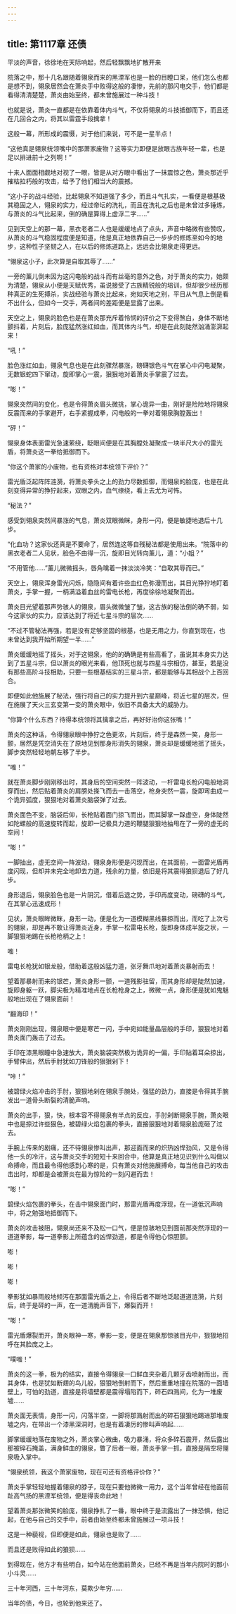 ```yaml
---
---
---
```

title: 第1117章 还债
---



平淡的声音，徐徐地在天际响起，然后轻飘飘地扩散开来

院落之中，那十几名跟随着翎泉而来的黑湮军也是一脸的目瞪口呆，他们怎么也都是想不到，翎泉居然会在萧炎手中败得这般的凄惨，先前的那闪电交手，他们都是看得清清楚楚，萧炎由始至终，都未曾施展过一种斗技！

也就是说，萧炎一直都是在依靠着体内斗气，不仅将翎泉的斗技抵御而下，而且还在几回合之内，将其以雷霆手段擒拿！

这般一幕，所形成的震慑，对于他们来说，可不是一星半点！

“这他真是翎泉统领嘴中的那萧家废物？这等实力即便是放眼古族年轻一辈，也是足以排进前十之列啊！”

十来人面面相觑地对视了一眼，皆是从对方眼中看出了一抹震惊之色，萧炎那近乎摧枯拉朽般的攻击，给予了他们相当大的震撼。

“这小子的战斗经验，比起翎泉不知道强了多少，而且斗气扎实，一看便是根基极其稳固之人，翎泉的实力，经过帝坛的洗礼，而且在洗礼之后也是未曾过多锤炼，与萧炎的斗气比起来，倒的确是算得上虚浮二字……”

见到天空上的那一幕，黑衣老者二人也是缓缓地点了点头，声音中略微有些赞叹，从萧炎的斗气稳固程度便是知道，他是真正地依靠自己一步步的修炼至如今的地步，这种性子坚韧之人，在以后的修炼道路上，远远会比翎泉走得更远。

“翎泉这小子，此次算是自取其辱了……”

一旁的薰儿倒未因为这闪电般的战斗而有丝毫的意外之色，对于萧炎的实力，她颇为清楚，翎泉从小便是天赋优秀，虽说接受了古族精锐般的培训，但却很少经历那种真正的生死搏杀，实战经验与萧炎比起来，宛如天地之别，平日从气息上倒是看不出什么，但如今一交手，两者间的差距便是显露了出来。

天空之上，翎泉的脸色也是在萧炎那充斥着怜悯的评价之下变得煞白，身体不断地颤抖着，片刻后，脸庞猛然涨红如血，而其体内斗气，却是在此刻陡然汹涌澎湃起来！

“吼！”

脸色涨红如血，翎泉气息也是在此刻骤然暴涨，磅礴银色斗气在掌心中闪电凝聚，无数银蛇四下窜动，旋即掌心一震，狠狠地对着萧炎手掌震了过去。

“嘭！”

翎泉突然间的变化，也是令得萧炎眉头微挑，掌心诡异一曲，刚好是险险地将翎泉反震而来的手掌避开，右手紧握成拳，闪电般的一拳对着翎泉胸膛轰出！

“砰！”

翎泉身体表面雷光急速萦绕，眨眼间便是在其胸膛处凝聚成一块半尺大小的雷光盾，将萧炎这一拳给抵御而下。

“你这个萧家的小废物，也有资格对本统领下评价？”

雷光盾泛起阵阵涟漪，将萧炎拳头之上的劲力尽数抵御，而翎泉的脸庞，也是在此刻变得异常的狰狞起来，双眼之内，血气缭绕，看上去尤为可怖。

“秘法？”

感受到翎泉突然间暴涨的气息，萧炎双眼微眯，身形一闪，便是敏捷地退后十几步。

“化血功？这家伙还真是不要命了，居然连这等自残秘法都是使用出来。“院落中的黑衣老者二人见状，脸色不由得一沉，旋即目光转向薰儿，道：“小姐？”

“不用管他……”薰儿微微摇头，唇角噙着一抹淡淡冷笑：“自取其辱而已。”

天空上，翎泉浑身雷光闪烁，隐隐间有着许些血红色弥漫而出，其目光狰狞地盯着萧炎，手掌一握，一柄满溢着血丝的雷电长枪，再度徐徐地凝聚而出。

萧炎目光望着那声势骇人的翎泉，眉头微微皱了皱，这古族的秘法倒的确不弱，如今这家伙的实力，应该达到了将近七星斗宗的层次……

“不过不管秘法再强，若是没有足够坚固的根基，也是无用之力，你直到现在，也未曾达到我开始所期望一半……”

萧炎缓缓地摇了摇头，对于这翎泉，他的的确确是有些高看了，虽说其本身实力达到了五星斗宗，但以萧炎的眼光来看，他顶死也就与四星斗宗相仿，甚至，若是没有那些高阶斗技相助，只要一些根基结实的三星斗宗，都是能够与其相战个上百回合。

即便如此他施展了秘法，强行将自己的实力提升到六星巅峰，将近七星的层次，但在施展了天火三玄变第一变的萧炎眼中，依旧不具备太大的威胁力。

“你算个什么东西？待得本统领将其擒拿之后，再好好治你这张嘴！”

萧炎的这种话，令得翎泉眼中狰狞之色更浓，片刻后，终于是森然一笑，身形一颤，居然是凭空消失在了原地见到那身形消失的翎泉，萧炎却是缓缓地摇了摇头，脚步突然轻轻地朝左移了半步。

“嗤！”

就在萧炎脚步刚刚移出时，其身后的空间突然一阵波动，一杆雷电长枪闪电般地洞穿而出，然后贴着萧炎的肩膀处搽飞而去一击落空，枪身突然一震，旋即弯曲成一个诡异弧度，狠狠地对着萧炎脑袋弹了过去。

萧炎面色不变，脑袋后仰，长枪贴着面门掠飞而出，而其脚掌一跺虚空，身体陡然如陀螺般的高速旋转而起，旋即一记极具力道的鞭腿狠狠地抽甩在了一旁的虚无的空间！

“嘭！”

一脚抽出，虚无空间一阵波动，翎泉身形便是闪现而出，在其面前，一面雷光盾再度闪现，但却并未完全地卸去力道，残余的力量，依旧是将其震得狼狈退后了好几步。

身形退后，翎泉脸色也是一片阴沉，借着后退之势，手印再度变动，磅礴的斗气，在其掌心迅速成形！

见状，萧炎眼眸微眯，身形一动，便是化为一道模糊黑线暴掠而出，而吃了上次亏的翎泉，却是再不敢让得萧炎近身，手掌一松雷电长枪，旋即身体成半旋之状，一脚狠狠地踢在长枪枪柄之上！

嗤！

雷电长枪犹如银龙般，借助着这般凶猛力道，张牙舞爪地对着萧炎暴射而去！

望着那暴射而来的银芒，萧炎身形一颤，一道残影驻留，而其身形却是陡然加速，旋即身躯一跃，脚尖极为精准地点在长枪枪身之上，微微一点，身形便是犹如鬼魅般地出现在了翎泉面前！

“翻海印！”

萧炎刚刚出现，翎泉眼中便是寒芒一闪，手中宛如能量晶层般的手印，狠狠地对着萧炎面门轰击了过去。

手印在漆黑眼瞳中急速放大，萧炎脑袋突然极为诡异的一偏，手印贴着耳朵掠出，手臂伸出，然后手肘犹如刀锋般的狠狠剁下！

“咔！”

被碧绿火焰冲击的手肘，狠狠地剁在翎泉手腕处，强猛的劲力，直接是令得其手腕发出一道骨头断裂的清脆声响。

萧炎的出手，狠，快，根本容不得翎泉有半点的反应，手肘剁断翎泉手腕，萧炎眼中也是掠过许些狠色，被碧绿火焰包裹的拳头，直接狠狠地对着翎泉脸庞砸了过去。

手腕上传来的剧痛，还不待翎泉惨叫出声，那迎面而来的炽热凶悍劲风，又是令得他一头的冷汗，这与萧炎交手的短短十来回合中，他算是真正地见识到什么叫做以命搏命，而且最令得他感到心寒的是，只有萧炎对他施展搏命，每当他自己的攻击击出时，却都是会被萧炎在最为惊险的一刻闪避而去！

“嘭！”

碧绿火焰包裹的拳头，在击中翎泉面门时，那雷光盾再度浮现，在一道低沉声响中，将之勉强地抵御而下。

萧炎的攻击被阻，翎泉尚还来不及松一口气，便是惊骇地见到面前那突然浮现的一道道拳影，每一道拳影上所蕴含的凶悍劲道，都是令得他心惊胆颤。

嘭！

嘭！

嘭！

拳影犹如暴雨般地倾泻在那面雷光盾之上，令得后者不断地泛起道道涟漪，片刻后，终于是砰的一声，在一道清脆声音下，爆裂而开！

“嘭！”

雷光盾爆裂而开，萧炎眼神一寒，拳影一变，便是在翎泉那惊骇目光中，狠狠地招呼在其脸庞之上。

“噗嗤！”

萧炎的这一拳，极为的结实，直接令得翎泉一口鲜血夹杂着几颗牙齿喷射而出，而其身体，也是犹如断翅的鸟儿般，狠狠地倒射而下，然后重重地撞在院落的一面墙壁上，可怕的劲道，直接是将墙壁都是震得塌陷而下，碎石四溅间，化为一堆废墟……

萧炎面无表情，身形一闪，闪落半空，一脚将那溅射而出的碎石狠狠地踢进那堆废墟之内，在带出一个漆黑深洞时，也是有着凄厉的惨叫声响起……

脚掌缓缓地落在废物之外，萧炎掌心微曲，吸力暴涌，将众多碎石震开，然后露出那被碎石掩盖，满身鲜血的翎泉，瞥了后者一眼，萧炎手掌一抓，直接是隔空将翎泉吸入掌中。

“翎泉统领，我这个萧家废物，现在可还有资格评价你？”

萧炎手掌轻轻地握着翎泉的脖子，现在只要他微微一用力，这个当年曾经在他面前趾高气扬的黑湮军统领，便是得丧命此地！

望着萧炎那张微笑的脸庞，翎泉挣扎了一番，眼中终于是流露出了一抹恐惧，他记起，在他与自己的交手中，前者由始至终都未曾施展过一项斗技！

这是一种藐视，但即便是如此，翎泉也是败了……

而且还是败得如此的狼狈……

到得现在，他方才有些明白，如今站在他面前萧炎，已经不再是当年内院时的那小小斗灵……

三十年河西，三十年河东，莫欺少年穷……

当年的债，今日，也轮到他来还了。